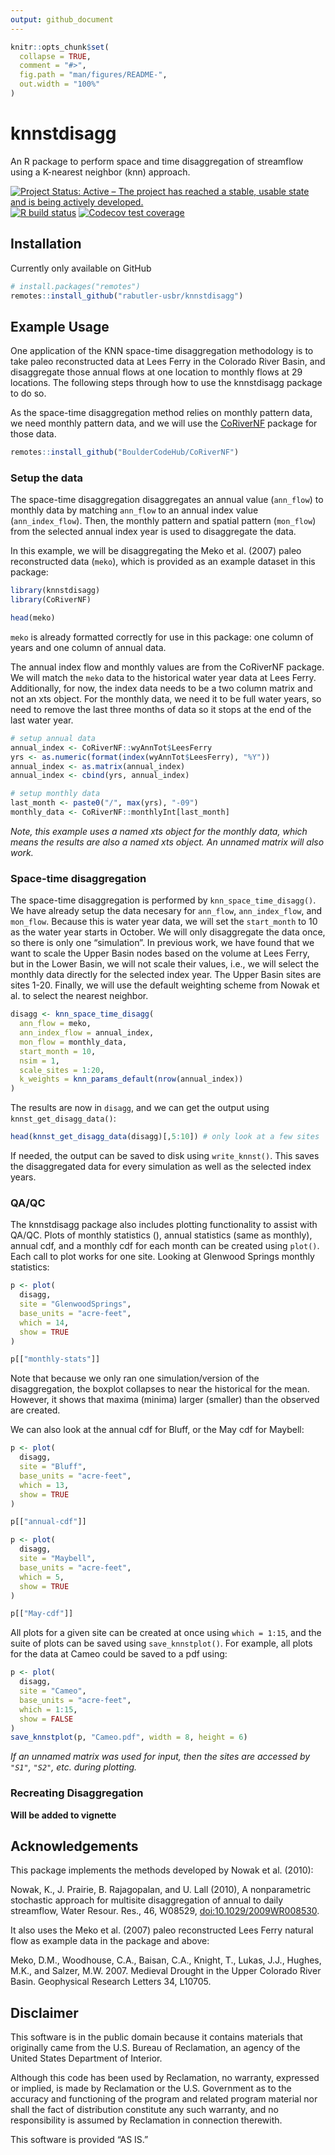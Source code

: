 ```yaml
---
output: github_document
---
```


<!-- README.md is generated from README.Rmd. Please edit that file -->

```r
knitr::opts_chunk$set(
  collapse = TRUE,
  comment = "#>",
  fig.path = "man/figures/README-",
  out.width = "100%"
)
```

# knnstdisagg

An R package to perform space and time disaggregation of streamflow using a K-nearest neighbor (knn) approach. 

[![Project Status: Active – The project has reached a stable, usable state and is being actively developed.](https://www.repostatus.org/badges/latest/active.svg)](https://www.repostatus.org/#active) [![R build status](https://github.com/rabutler-usbr/knnstdisagg/workflows/R-CMD-check/badge.svg)](https://github.com/rabutler-usbr/knnstdisagg/actions) [![Codecov test coverage](https://codecov.io/gh/rabutler-usbr/knnstdisagg/branch/master/graph/badge.svg)](https://codecov.io/gh/rabutler-usbr/knnstdisagg?branch=master)

## Installation 

Currently only available on GitHub

```r
# install.packages("remotes")
remotes::install_github("rabutler-usbr/knnstdisagg")
```

## Example Usage

One application of the KNN space-time disaggregation methodology is to take paleo reconstructed data at Lees Ferry in the Colorado River Basin, and disaggregate those annual flows at one location to monthly flows at 29 locations. The following steps through how to use the knnstdisagg package to do so. 

As the space-time disaggregation method relies on monthly pattern data, we need monthly pattern data, and we will use the [CoRiverNF](https://github.com/BoulderCodeHub/CoRiverNF) package for those data. 

```r
remotes::install_github("BoulderCodeHub/CoRiverNF")
```

### Setup the data

The space-time disaggregation disaggregates an annual value (`ann_flow`) to monthly data by matching `ann_flow` to an annual index value (`ann_index_flow`). Then, the monthly pattern and spatial pattern (`mon_flow`) from the selected annual index year is used to disaggregate the data. 

In this example, we will be disaggregating the Meko et al. (2007) paleo reconstructed data (`meko`), which is provided as an example dataset in this package:

```r
library(knnstdisagg)
library(CoRiverNF)

head(meko)
```

`meko` is already formatted correctly for use in this package: one column of years and one column of annual data.

The annual index flow and monthly values are from the CoRiverNF package. We will match the `meko` data to the historical water year data at Lees Ferry. Additionally, for now, the index data needs to be a two column matrix and not an xts object. For the monthly data, we need it to be full water years, so need to remove the last three months of data so it stops at the end of the last water year.

```r
# setup annual data
annual_index <- CoRiverNF::wyAnnTot$LeesFerry
yrs <- as.numeric(format(index(wyAnnTot$LeesFerry), "%Y"))
annual_index <- as.matrix(annual_index)
annual_index <- cbind(yrs, annual_index)

# setup monthly data
last_month <- paste0("/", max(yrs), "-09")
monthly_data <- CoRiverNF::monthlyInt[last_month]
```

*Note, this example uses a named xts object for the monthly data, which means the results are also a named xts object. An unnamed matrix will also work.*

### Space-time disaggregation

The space-time disaggregation is performed by `knn_space_time_disagg()`. We have already setup the data necesary for `ann_flow`, `ann_index_flow`, and `mon_flow`. Because this is water year data, we will set the `start_month` to 10 as the water year starts in October. We will only disaggregate the data once, so there is only one "simulation". In previous work, we have found that we want to scale the Upper Basin nodes based on the volume at Lees Ferry, but in the Lower Basin, we will not scale their values, i.e., we will select the monthly data directly for the selected index year. The Upper Basin sites are sites 1-20. Finally, we will use the default weighting scheme from Nowak et al. to select the nearest neighbor. 

```r
disagg <- knn_space_time_disagg(
  ann_flow = meko,
  ann_index_flow = annual_index,
  mon_flow = monthly_data,
  start_month = 10,
  nsim = 1,
  scale_sites = 1:20,
  k_weights = knn_params_default(nrow(annual_index))
)
```

The results are now in `disagg`, and we can get the output using `knnst_get_disagg_data()`:

```r
head(knnst_get_disagg_data(disagg)[,5:10]) # only look at a few sites
```

If needed, the output can be saved to disk using `write_knnst()`. This saves the disaggregated data for every simulation as well as the selected index years. 

### QA/QC

The knnstdisagg package also includes plotting functionality to assist with QA/QC. Plots of monthly statistics (), annual statistics (same as monthly), annual cdf, and a monthly cdf for each month can be created using `plot()`. Each call to plot works for one site. Looking at Glenwood Springs monthly statistics:

```r
p <- plot(
  disagg, 
  site = "GlenwoodSprings", 
  base_units = "acre-feet", 
  which = 14, 
  show = TRUE
)
```

```r
p[["monthly-stats"]]
```

Note that because we only ran one simulation/version of the disaggregation, the boxplot collapses to near the historical for the mean. However, it shows that maxima (minima) larger (smaller) than the observed are created. 

We can also look at the annual cdf for Bluff, or the May cdf for Maybell:

```r
p <- plot(
  disagg, 
  site = "Bluff", 
  base_units = "acre-feet", 
  which = 13, 
  show = TRUE
)
```

```r
p[["annual-cdf"]]
```

```r
p <- plot(
  disagg, 
  site = "Maybell", 
  base_units = "acre-feet", 
  which = 5, 
  show = TRUE
)
```

```r
p[["May-cdf"]]
```

All plots for a given site can be created at once using `which = 1:15`, and the suite of plots can be saved using `save_knnstplot()`. For example, all plots for the data at Cameo could be saved to a pdf using: 

```r
p <- plot(
  disagg, 
  site = "Cameo", 
  base_units = "acre-feet", 
  which = 1:15, 
  show = FALSE
)
save_knnstplot(p, "Cameo.pdf", width = 8, height = 6)
```

*If an unnamed matrix was used for input, then the sites are accessed by `"S1"`, `"S2"`, etc. during plotting.*

### Recreating Disaggregation

**Will be added to vignette**

## Acknowledgements

This package implements the methods developed by Nowak et al. (2010): 

Nowak, K., J. Prairie, B. Rajagopalan, and U. Lall (2010), A nonparametric stochastic approach for multisite disaggregation of annual to daily streamflow, Water Resour. Res., 46, W08529, [doi:10.1029/2009WR008530](https://agupubs.onlinelibrary.wiley.com/doi/abs/10.1029/2009WR008530).

It also uses the Meko et al. (2007) paleo reconstructed Lees Ferry natural flow as example data in the package and above:

Meko, D.M., Woodhouse, C.A., Baisan, C.A., Knight, T., Lukas, J.J., Hughes, M.K., and Salzer, M.W. 2007. Medieval Drought in the Upper Colorado River Basin. Geophysical Research Letters 34, L10705.

## Disclaimer

This software is in the public domain because it contains materials that originally came from the U.S. Bureau of Reclamation, an agency of the United States Department of Interior.

Although this code has been used by Reclamation, no warranty, expressed or implied, is made by Reclamation or the U.S. Government as to the accuracy and functioning of the program and related program material nor shall the fact of distribution constitute any such warranty, and no responsibility is assumed by Reclamation in connection therewith.

This software is provided "AS IS."
